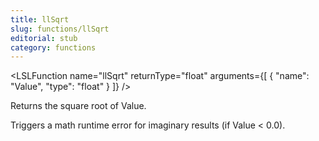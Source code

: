 ```yaml
---
title: llSqrt
slug: functions/llSqrt
editorial: stub
category: functions
---
```


<LSLFunction
	name="llSqrt"
	returnType="float"
	arguments={[
	{
		"name": "Value",
		"type": "float"
	}
]}
/>

Returns the square root of Value.

Triggers a math runtime error for imaginary results (if Value &lt; 0.0).
